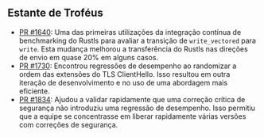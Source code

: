 ## Estante de Troféus

- [PR #1640][pr 1640]: Uma das primeiras utilizações da integração contínua de benchmarking do Rustls para avaliar a transição de `write_vectored` para `write`. Esta mudança melhorou a transferência do Rustls nas direções de envio em quase 20% em alguns casos.
- [PR #1730][pr 1730]: Encontrou regressões de desempenho ao randomizar a ordem das extensões do TLS ClientHello. Isso resultou em outra iteração de desenvolvimento e no uso de uma abordagem mais eficiente.
- [PR #1834][pr 1834]: Ajudou a validar rapidamente que uma correção crítica de segurança não introduziu uma regressão de desempenho. Isso permitiu que a equipe se concentrasse em liberar rapidamente várias versões com correções de segurança.

[pr 1640]: https://github.com/rustls/rustls/pull/1640#issuecomment-1854147668
[pr 1730]: https://github.com/rustls/rustls/pull/1730#issuecomment-1883180496
[pr 1834]: https://github.com/rustls/rustls/pull/1834#issuecomment-1974811046